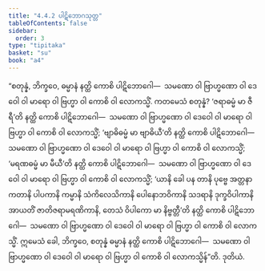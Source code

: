 ```yaml
---
title: "4.4.2 ပါဋိဘောဂသုတ္တ"
tableOfContents: false
sidebar:
  order: 3
type: "tipitaka"
basket: "su"
book: "a4"
---
```



<DynamicBreadcrumb />

<Division number="182" book="a4">

<Paragraph number="1104" book="a4">
“စတုန္နံ, ဘိက္ခဝေ, ဓမ္မာနံ နတ္ထိ ကောစိ ပါဋိဘောဂေါ—  သမဏော ဝါ ဗြာဟ္မဏော ဝါ ဒေဝေါ ဝါ မာရော ဝါ ဗြဟ္မာ ဝါ ကောစိ ဝါ လောကသ္မိံ.
</Paragraph>

<Paragraph number="1105" book="a4">
ကတမေသံ စတုန္နံ? ‘ဇရာဓမ္မံ မာ ဇီရီ’တိ နတ္ထိ ကောစိ ပါဋိဘောဂေါ—  သမဏော ဝါ ဗြာဟ္မဏော ဝါ ဒေဝေါ ဝါ မာရော ဝါ ဗြဟ္မာ ဝါ ကောစိ ဝါ လောကသ္မိံ; ‘ဗျာဓိဓမ္မံ မာ ဗျာဓိယီ’တိ နတ္ထိ ကောစိ ပါဋိဘောဂေါ—  သမဏော ဝါ ဗြာဟ္မဏော ဝါ ဒေဝေါ ဝါ မာရော ဝါ ဗြဟ္မာ ဝါ ကောစိ ဝါ လောကသ္မိံ; ‘မရဏဓမ္မံ မာ မီယီ’တိ နတ္ထိ ကောစိ ပါဋိဘောဂေါ—  သမဏော ဝါ ဗြာဟ္မဏော ဝါ ဒေဝေါ ဝါ မာရော ဝါ ဗြဟ္မာ ဝါ ကောစိ ဝါ လောကသ္မိံ; ‘ယာနိ ခေါ ပန တာနိ ပုဗ္ဗေ အတ္တနာ ကတာနိ ပါပကာနိ ကမ္မာနိ သံကိလေသိကာနိ ပေါနောဘဝိကာနိ သဒရာနိ ဒုက္ခဝိပါကာနိ အာယတိံ ဇာတိဇရာမရဏိကာနိ, တေသံ ဝိပါကော မာ နိဗ္ဗတ္တီ’တိ နတ္ထိ ကောစိ ပါဋိဘောဂေါ—  သမဏော ဝါ ဗြာဟ္မဏော ဝါ ဒေဝေါ ဝါ မာရော ဝါ ဗြဟ္မာ ဝါ ကောစိ ဝါ လောကသ္မိံ.
</Paragraph>

<Paragraph number="1106" book="a4">
ဣမေသံ ခေါ, ဘိက္ခဝေ, စတုန္နံ ဓမ္မာနံ နတ္ထိ ကောစိ ပါဋိဘောဂေါ—  သမဏော ဝါ ဗြာဟ္မဏော ဝါ ဒေဝေါ ဝါ မာရော ဝါ ဗြဟ္မာ ဝါ ကောစိ ဝါ လောကသ္မိန်”တိ.

</Paragraph>
</Division>

<Paragraph number="1107" type="center" book="a4">
ဒုတိယံ.
</Paragraph>